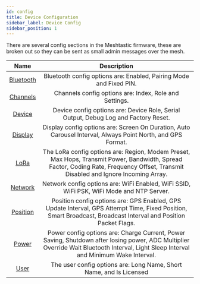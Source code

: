 ```yaml
---
id: config
title: Device Configuration
sidebar_label: Device Config
sidebar_position: 1
---
```


There are several config sections in the Meshtastic firmware, these are broken out so they can be sent as small admin messages over the mesh.

|                     Name                     |                                                                                                                   Description                                                                                                                   |
| :------------------------------------------: | :---------------------------------------------------------------------------------------------------------------------------------------------------------------------------------------------------------------------------------------------: |
| [Bluetooth](/docs/settings/config/bluetooth) |                                                                                       Bluetooth config options are: Enabled, Pairing Mode and Fixed PIN.                                                                                        |
|  [Channels](/docs/settings/config/channels)  |                                                                                             Channels config options are: Index, Role and Settings.                                                                                              |
|    [Device](/docs/settings/config/device)    |                                                                               Device config options are: Device Role, Serial Output, Debug Log and Factory Reset.                                                                               |
|   [Display](/docs/settings/config/display)   |                                                                   Display config options are: Screen On Duration, Auto Carousel Interval, Always Point North, and GPS Format.                                                                   |
|      [LoRa](/docs/settings/config/lora)      |                               The LoRa config options are: Region, Modem Preset, Max Hops, Transmit Power, Bandwidth, Spread Factor, Coding Rate, Frequency Offset, Transmit Disabled and Ignore Incoming Array.                                |
|   [Network](/docs/settings/config/network)   |                                                                            Network config options are: WiFi Enabled, WiFi SSID, WiFi PSK, WiFi Mode and NTP Server.                                                                             |
|  [Position](/docs/settings/config/position)  |                                         Position config options are: GPS Enabled, GPS Update Interval, GPS Attempt Time, Fixed Position, Smart Broadcast, Broadcast Interval and Position Packet Flags.                                         |
|     [Power](/docs/settings/config/power)     | Power config options are: Charge Current, Power Saving, Shutdown after losing power, ADC Multiplier Override Wait Bluetooth Interval, Light Sleep Interval and Minimum Wake Interval. |
|      [User](/docs/settings/config/user)      |                                                                                       The user config options are: Long Name, Short Name, and Is Licensed                                                                                       |
